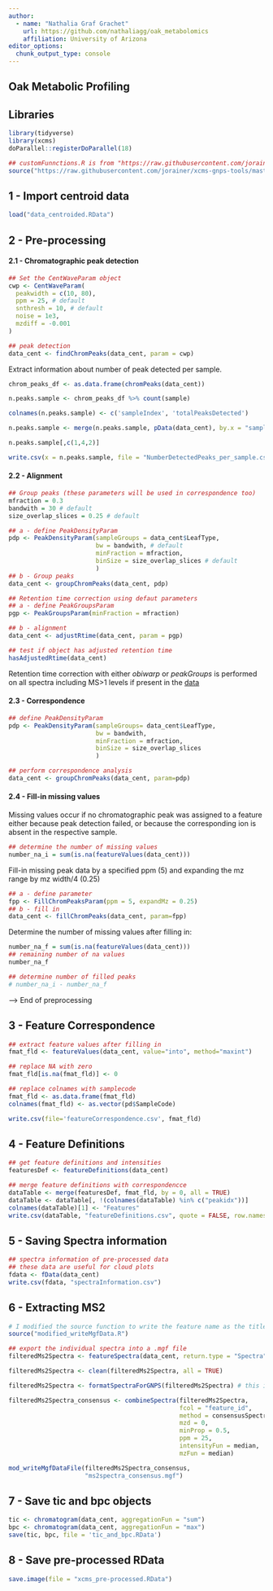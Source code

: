 ```yaml
---
author:
  - name: "Nathalia Graf Grachet"
    url: https://github.com/nathaliagg/oak_metabolomics
    affiliation: University of Arizona
editor_options: 
  chunk_output_type: console
---
```



## Oak Metabolic Profiling


## Libraries


```r
library(tidyverse)
library(xcms)
doParallel::registerDoParallel(18)

## customFunnctions.R is from "https://raw.githubusercontent.com/jorainer/xcms-gnps-tools/master/customFunctions.R"
source("https://raw.githubusercontent.com/jorainer/xcms-gnps-tools/master/customFunctions.R")
```


## 1 - Import centroid data


```r
load("data_centroided.RData")
```


## 2 - Pre-processing 


#### 2.1 - Chromatographic peak detection


```r
## Set the CentWaveParam object
cwp <- CentWaveParam(
  peakwidth = c(10, 80),
  ppm = 25, # default
  snthresh = 10, # default
  noise = 1e3,
  mzdiff = -0.001
)

## peak detection
data_cent <- findChromPeaks(data_cent, param = cwp)
```


Extract information about number of peak detected per sample.


```r
chrom_peaks_df <- as.data.frame(chromPeaks(data_cent))

n.peaks.sample <- chrom_peaks_df %>% count(sample)

colnames(n.peaks.sample) <- c('sampleIndex', 'totalPeaksDetected')

n.peaks.sample <- merge(n.peaks.sample, pData(data_cent), by.x = "sampleIndex", by.y = 0)

n.peaks.sample[,c(1,4,2)]

write.csv(x = n.peaks.sample, file = "NumberDetectedPeaks_per_sample.csv", row.names = F)
```


#### 2.2 - Alignment


```r
## Group peaks (these parameters will be used in correspondence too)
mfraction = 0.3
bandwith = 30 # default
size_overlap_slices = 0.25 # default

## a - define PeakDensityParam
pdp <- PeakDensityParam(sampleGroups = data_cent$LeafType, 
                        bw = bandwith, # default 
                        minFraction = mfraction, 
                        binSize = size_overlap_slices # default
                        )
## b - Group peaks
data_cent <- groupChromPeaks(data_cent, pdp)

## Retention time correction using defaut parameters
## a - define PeakGroupsParam
pgp <- PeakGroupsParam(minFraction = mfraction)

## b - alignment
data_cent <- adjustRtime(data_cent, param = pgp)
```

```r
## test if object has adjusted retention time
hasAdjustedRtime(data_cent)
```

Retention time correction with either *obiwarp* or *peakGroups* is performed on all spectra including MS>1 levels if present in the [data](https://rdrr.io/bioc/xcms/man/adjustRtime-peakGroups.html)


#### 2.3 - Correspondence


```r
## define PeakDensityParam
pdp <- PeakDensityParam(sampleGroups= data_cent$LeafType, 
                        bw = bandwith,
                        minFraction = mfraction,
                        binSize = size_overlap_slices
                        )

## perform correspondence analysis
data_cent <- groupChromPeaks(data_cent, param=pdp)
```


#### 2.4 - Fill-in missing values


Missing values occur if no chromatographic peak was assigned to a feature either because peak detection failed, or because the corresponding ion is absent in the respective sample.


```r
## determine the number of missing values
number_na_i = sum(is.na(featureValues(data_cent)))
```

Fill-in missing peak data by a specified ppm (5) and expanding the mz range by mz width/4 (0.25)

```r
## a - define parameter
fpp <- FillChromPeaksParam(ppm = 5, expandMz = 0.25)
## b - fill in
data_cent <- fillChromPeaks(data_cent, param=fpp)
```

Determine the number of missing values after filling in:

```r
number_na_f = sum(is.na(featureValues(data_cent)))
## remaining number of na values
number_na_f

## determine number of filled peaks
# number_na_i - number_na_f
```


--> End of preprocessing


## 3 - Feature Correspondence


```r
## extract feature values after filling in
fmat_fld <- featureValues(data_cent, value="into", method="maxint")

## replace NA with zero
fmat_fld[is.na(fmat_fld)] <- 0 

## replace colnames with samplecode
fmat_fld <- as.data.frame(fmat_fld)
colnames(fmat_fld) <- as.vector(pd$SampleCode)

write.csv(file='featureCorrespondence.csv', fmat_fld)
```


## 4 - Feature Definitions


```r
## get feature definitions and intensities
featuresDef <- featureDefinitions(data_cent)

## merge feature definitions with correspondencce
dataTable <- merge(featuresDef, fmat_fld, by = 0, all = TRUE)
dataTable <- dataTable[, !(colnames(dataTable) %in% c("peakidx"))]
colnames(dataTable)[1] <- "Features"
write.csv(dataTable, "featureDefinitions.csv", quote = FALSE, row.names = FALSE)
```


## 5 - Saving Spectra information


```r
## spectra information of pre-processed data
## these data are useful for cloud plots
fdata <- fData(data_cent)
write.csv(fdata, "spectraInformation.csv")
```


## 6 - Extracting MS2


```r
# I modified the source function to write the feature name as the title of each MS2
source("modified_writeMgfData.R")
```

```r
## export the individual spectra into a .mgf file
filteredMs2Spectra <- featureSpectra(data_cent, return.type = "Spectra", msLevel = 2)

filteredMs2Spectra <- clean(filteredMs2Spectra, all = TRUE)

filteredMs2Spectra <- formatSpectraForGNPS(filteredMs2Spectra) # this is one of the custom funtions

filteredMs2Spectra_consensus <- combineSpectra(filteredMs2Spectra, 
                                               fcol = "feature_id", 
                                               method = consensusSpectrum, 
                                               mzd = 0, 
                                               minProp = 0.5, 
                                               ppm = 25,
                                               intensityFun = median,
                                               mzFun = median)

mod_writeMgfDataFile(filteredMs2Spectra_consensus,
                     "ms2spectra_consensus.mgf")
```


## 7 - Save tic and bpc objects


```r
tic <- chromatogram(data_cent, aggregationFun = "sum")
bpc <- chromatogram(data_cent, aggregationFun = "max")
save(tic, bpc, file = 'tic_and_bpc.RData')
```


## 8 - Save pre-processed RData


```r
save.image(file = "xcms_pre-processed.RData")
```

